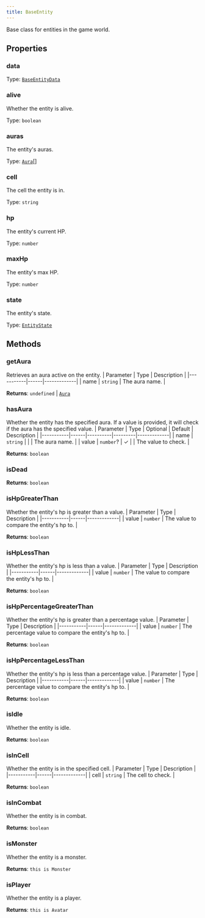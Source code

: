 ```yaml
---
title: BaseEntity
---
```



Base class for entities in the game world.


## Properties
### data

Type: [`BaseEntityData`](/api-legacy/typedefs/baseentitydata)

### alive <Badge text="Getter" size="small" />	
Whether the entity is alive.

Type: `boolean`

### auras <Badge text="Getter" size="small" />	
The entity's auras.

Type: [`Aura`](/api-legacy/typedefs/aura)[]

### cell <Badge text="Getter" size="small" />	
The cell the entity is in.

Type: `string`

### hp <Badge text="Getter" size="small" />	
The entity's current HP.

Type: `number`

### maxHp <Badge text="Getter" size="small" />	
The entity's max HP.

Type: `number`

### state <Badge text="Getter" size="small" />	
The entity's state.

Type: [`EntityState`](/api-legacy/enums/entitystate)

## Methods

### getAura
Retrieves an aura active on the entity.
| Parameter | Type | Description |
|-----------|------|-------------|
| name | `string` | The aura name. |

**Returns**: `undefined` \| [`Aura`](/api-legacy/typedefs/aura)

### hasAura
Whether the entity has the specified aura. If a value is provided,
it will check if the aura has the specified value.
| Parameter | Type | Optional | Default | Description |
|-----------|------|----------|---------|-------------|
| name | `string` |  |  | The aura name. |
| value | `number`? | ✓ |  | The value to check. |

**Returns**: `boolean`

### isDead

**Returns**: `boolean`

### isHpGreaterThan
Whether the entity's hp is greater than a value.
| Parameter | Type | Description |
|-----------|------|-------------|
| value | `number` | The value to compare the entity's hp to. |

**Returns**: `boolean`

### isHpLessThan
Whether the entity's hp is less than a value.
| Parameter | Type | Description |
|-----------|------|-------------|
| value | `number` | The value to compare the entity's hp to. |

**Returns**: `boolean`

### isHpPercentageGreaterThan
Whether the entity's hp is greater than a percentage value.
| Parameter | Type | Description |
|-----------|------|-------------|
| value | `number` | The percentage value to compare the entity's hp to. |

**Returns**: `boolean`

### isHpPercentageLessThan
Whether the entity's hp is less than a percentage value.
| Parameter | Type | Description |
|-----------|------|-------------|
| value | `number` | The percentage value to compare the entity's hp to. |

**Returns**: `boolean`

### isIdle
Whether the entity is idle.

**Returns**: `boolean`

### isInCell
Whether the entity is in the specified cell.
| Parameter | Type | Description |
|-----------|------|-------------|
| cell | `string` | The cell to check. |

**Returns**: `boolean`

### isInCombat
Whether the entity is in combat.

**Returns**: `boolean`

### isMonster
Whether the entity is a monster.

**Returns**: `this is Monster`

### isPlayer
Whether the entity is a player.

**Returns**: `this is Avatar`
